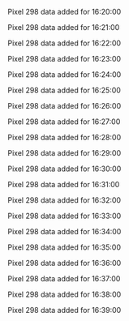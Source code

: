 Pixel 298 data added for 16:20:00

Pixel 298 data added for 16:21:00

Pixel 298 data added for 16:22:00

Pixel 298 data added for 16:23:00

Pixel 298 data added for 16:24:00

Pixel 298 data added for 16:25:00

Pixel 298 data added for 16:26:00

Pixel 298 data added for 16:27:00

Pixel 298 data added for 16:28:00

Pixel 298 data added for 16:29:00

Pixel 298 data added for 16:30:00

Pixel 298 data added for 16:31:00

Pixel 298 data added for 16:32:00

Pixel 298 data added for 16:33:00

Pixel 298 data added for 16:34:00

Pixel 298 data added for 16:35:00

Pixel 298 data added for 16:36:00

Pixel 298 data added for 16:37:00

Pixel 298 data added for 16:38:00

Pixel 298 data added for 16:39:00

